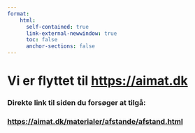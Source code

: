 ```yaml
---
format:
    html: 
      self-contained: true
      link-external-newwindow: true
      toc: false
      anchor-sections: false
---
```


# Vi er flyttet til <https://aimat.dk>

### Direkte link til siden du forsøger at tilgå:


### <https://aimat.dk/materialer/afstande/afstand.html>
